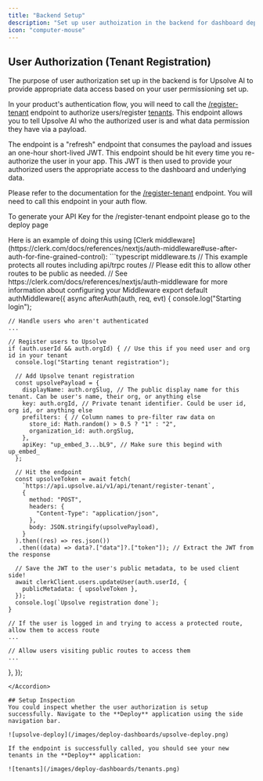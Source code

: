 ```yaml
---
title: "Backend Setup"
description: "Set up user authoization in the backend for dashboard deployment"
icon: "computer-mouse"
---
```


## User Authorization (Tenant Registration)

The purpose of user authorization set up in the backend is for Upsolve AI to provide appropriate data access based on your user permissioning set up.

In your product's authentication flow, you will need to call the [/register-tenant](/api-reference/endpoint/register-tenant-to-upsolve) endpoint to authorize users/register [tenants](/embedded-bi/data-permissioning/tenancy-management#tenants).
This endpoint allows you to tell Upsolve AI who the authorized user is and what data permission they have via a payload.

The endpoint is a "refresh" endpoint that consumes the payload and issues an one-hour short-lived JWT. This endpoint should be hit every time you re-authorize the user in your app. 
This JWT is then used to provide your authorized users the appropriate access to the dashboard and underlying data.

Please refer to the documentation for the [/register-tenant](/api-reference/endpoint/register-tenant-to-upsolve) endpoint.
You will need to call this endpoint in your auth flow.


<Note>To generate your API Key for the /register-tenant endpoint please go to the deploy page </Note>



<Accordion title="Example: Calling the /register-tenant using Clerk middleware">
Here is an example of doing this using [Clerk middleware](https://clerk.com/docs/references/nextjs/auth-middleware#use-after-auth-for-fine-grained-control):
  ```typescript middleware.ts
// This example protects all routes including api/trpc routes
// Please edit this to allow other routes to be public as needed.
// See https://clerk.com/docs/references/nextjs/auth-middleware for more information about configuring your Middleware
export default authMiddleware({
  async afterAuth(auth, req, evt) {
    console.log("Starting login");

    // Handle users who aren't authenticated
    ...

    // Register users to Upsolve
    if (auth.userId && auth.orgId) { // Use this if you need user and org id in your tenant
      console.log("Starting tenant registration");

      // Add Upsolve tenant registration
      const upsolvePayload = {
        displayName: auth.orgSlug, // The public display name for this tenant. Can be user's name, their org, or anything else
        key: auth.orgId, // Private tenant identifier. Could be user id, org id, or anything else
        prefilters: { // Column names to pre-filter raw data on
          store_id: Math.random() > 0.5 ? "1" : "2",
          organization_id: auth.orgSlug,
        },
        apiKey: "up_embed_3...bL9", // Make sure this begind with up_embed_
      };

      // Hit the endpoint
      const upsolveToken = await fetch(
        `https://api.upsolve.ai/v1/api/tenant/register-tenant`,
        {
          method: "POST",
          headers: {
            "Content-Type": "application/json",
          },
          body: JSON.stringify(upsolvePayload),
        }
      ).then((res) => res.json())
       .then((data) => data?.["data"]?.["token"]); // Extract the JWT from the response

      // Save the JWT to the user's public metadata, to be used client side!
      await clerkClient.users.updateUser(auth.userId, {
        publicMetadata: { upsolveToken },
      });
      console.log(`Upsolve registration done`);
    }

    // If the user is logged in and trying to access a protected route, allow them to access route
    ...

    // Allow users visiting public routes to access them
    ...
  },
});
```
</Accordion>

## Setup Inspection
You could inspect whether the user authorization is setup successfully. Navigate to the **Deploy** application using the side navigation bar.

![upsolve-deploy](/images/deploy-dashboards/upsolve-deploy.png)

If the endpoint is successfully called, you should see your new tenants in the **Deploy** application:

![tenants](/images/deploy-dashboards/tenants.png)